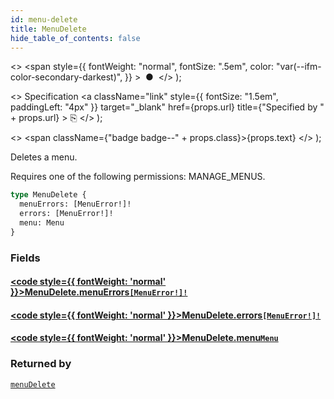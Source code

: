 ```yaml
---
id: menu-delete
title: MenuDelete
hide_table_of_contents: false
---
```


  <>
    <span
      style={{
        fontWeight: "normal",
        fontSize: ".5em",
        color: "var(--ifm-color-secondary-darkest)",
      }}
    >
      &nbsp;●&nbsp;
    </span>
  </>
);

  <>
    Specification
    <a
      className="link"
      style={{ fontSize: "1.5em", paddingLeft: "4px" }}
      target="\_blank"
      href={props.url}
      title={"Specified by " + props.url}
    >
      ⎘
    </a>
  </>
);

  <>
    <span className={"badge badge--" + props.class}>{props.text}</span>
  </>
);

Deletes a menu.

Requires one of the following permissions: MANAGE_MENUS.

```graphql
type MenuDelete {
  menuErrors: [MenuError!]!
  errors: [MenuError!]!
  menu: Menu
}
```

### Fields

#### [<code style={{ fontWeight: 'normal' }}>MenuDelete.<b>menuErrors</b></code>](#)<Bullet />[`[MenuError!]!`](../../../api-reference/miscellaneous/objects/menu-error) <Badge class="secondary" text="non-null"/> <Badge class="secondary" text="object"/> <Badge class="secondary" text="miscellaneous"/>

>

#### [<code style={{ fontWeight: 'normal' }}>MenuDelete.<b>errors</b></code>](#)<Bullet />[`[MenuError!]!`](../../../api-reference/miscellaneous/objects/menu-error) <Badge class="secondary" text="non-null"/> <Badge class="secondary" text="object"/> <Badge class="secondary" text="miscellaneous"/>

>

#### [<code style={{ fontWeight: 'normal' }}>MenuDelete.<b>menu</b></code>](#)<Bullet />[`Menu`](../../../api-reference/miscellaneous/objects/menu) <Badge class="secondary" text="object"/> <Badge class="secondary" text="miscellaneous"/>

>

### Returned by

[`menuDelete`](../../../api-reference/miscellaneous/mutations/menu-delete) <Badge class="secondary" text="mutation"/>
